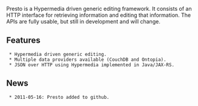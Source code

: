 Presto is a Hypermedia driven generic editing framework. It consists of an HTTP interface for retrieving information and editing that information. The APIs are fully usable, but still in development and will change.

==Features==
  * Hypermedia driven generic editing.
  * Multiple data providers available (CouchDB and Ontopia).
  * JSON over HTTP using Hypermedia implemented in Java/JAX-RS.

== News ==
  * 2011-05-16: Presto added to github.
  